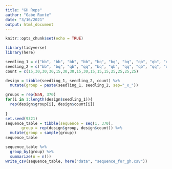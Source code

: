 ```yaml
---
title: "GH Reps"
author: "Gabe Runte"
date: "3/16/2021"
output: html_document
---
```


```r
knitr::opts_chunk$set(echo = TRUE)

library(tidyverse)
library(here)
```

```r

seedling_1 = c("bb", "bb", "bb", "bb", "bq", "bq", "bq", "qb", "qb", "qq","bc", "qc", "bb", "qq", "bq" , "qb")
seedling_2 = c("bb", "bq", "qb", "qq", "bq", "qb", "qq", "qb", "qq", "qq","bc", "qc", "bc", "qc", "bc" , "qc")
count = c(15,30,30,30,15,30,30,15,30,15,15,15,25,25,25,25)

design = tibble(seedling_1, seedling_2, count) %>% 
  mutate(group = paste(seedling_1, seedling_2, sep="_x_"))

groups = rep(NaN, 370)
for(i in 1:length(design$seedling_1)){
  rep(design$group[i], design$count[i])
  
}
set.seed(9321)
sequence_table = tibble(sequence = seq(1, 370),
       group = rep(design$group, design$count)) %>% 
  mutate(group = sample(group)) 
sequence_table

sequence_table %>% 
  group_by(group) %>% 
  summarize(n = n())
write_csv(sequence_table, here("data", "sequence_for_gh.csv"))

```
 
